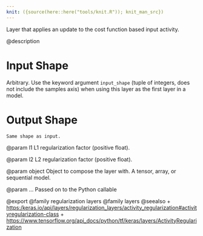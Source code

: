 ```yaml
---
knit: ({source(here::here("tools/knit.R")); knit_man_src})
---
```

Layer that applies an update to the cost function based input activity.

@description

# Input Shape
Arbitrary. Use the keyword argument `input_shape`
(tuple of integers, does not include the samples axis)
when using this layer as the first layer in a model.

# Output Shape
    Same shape as input.

@param l1
L1 regularization factor (positive float).

@param l2
L2 regularization factor (positive float).

@param object
Object to compose the layer with. A tensor, array, or sequential model.

@param ...
Passed on to the Python callable

@export
@family regularization layers
@family layers
@seealso
+ <https:/keras.io/api/layers/regularization_layers/activity_regularization#activityregularization-class>
+ <https://www.tensorflow.org/api_docs/python/tf/keras/layers/ActivityRegularization>
